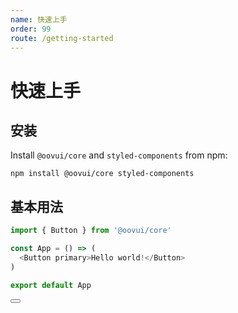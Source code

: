 ```yaml
---
name: 快速上手
order: 99
route: /getting-started
---
```




# 快速上手

## 安装 

Install `@oovui/core` and `styled-components` from npm:

`npm install @oovui/core styled-components`

## 基本用法


```js
import { Button } from '@oovui/core'

const App = () => (
  <Button primary>Hello world!</Button>
)

export default App
```

<Playground>
  <Button text="Hello world!"/>
</Playground>